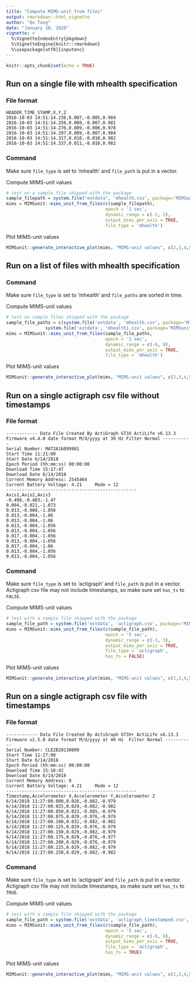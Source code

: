 ```yaml
---
title: "Compute MIMS-unit from files"
output: rmarkdown::html_vignette
author: "Qu Tang"
date: "January 10, 2020"
vignette: >
  %\VignetteIndexEntry{pkgdown}
  %\VignetteEngine{knitr::rmarkdown}
  %\usepackage[utf8]{inputenc}
---
```


```r
knitr::opts_chunk$set(echo = TRUE)
```

## Run on a single file with mhealth specification

### File format

```
HEADER_TIME_STAMP,X,Y,Z
2016-10-03 14:51:14.236,0.007,-0.005,0.984
2016-10-03 14:51:14.256,0.008,-0.007,0.981
2016-10-03 14:51:14.276,0.009,-0.006,0.978
2016-10-03 14:51:14.297,0.009,-0.007,0.984
2016-10-03 14:51:14.317,0.010,-0.010,0.982
2016-10-03 14:51:14.337,0.011,-0.010,0.982
```

### Command

Make sure `file_type` is set to 'mhealth' and `file_path` is put in a vector.

Compute MIMS-unit values
```r
# test on a sample file shipped with the package
sample_filepath = system.file("extdata", 'mhealth.csv', package='MIMSunit')
mims = MIMSunit::mims_unit_from_files(c(sample_filepath), 
                                      epoch = '1 sec', 
                                      dynamic_range = c(-2, 2), 
                                      output_mims_per_axis = TRUE, 
                                      file_type = 'mhealth')
```

Plot MIMS-unit values
```r
MIMSunit::generate_interactive_plot(mims, "MIMS-unit values", c(2,3,4,5))
```

## Run on a list of files with mhealth specification

### Command

Make sure `file_type` is set to 'mhealth' and `file_paths` are sorted in time.

Compute MIMS-unit values
```r
# test on sample files shipped with the package
sample_file_paths = c(system.file('extdata', 'mhealth.csv', package='MIMSunit'),
               system.file('extdata', 'mhealth1.csv', package='MIMSunit'))
mims = MIMSunit::mims_unit_from_files(sample_file_paths, 
                                      epoch = '1 sec', 
                                      dynamic_range = c(-8, 8), 
                                      output_mims_per_axis = TRUE, 
                                      file_type = 'mhealth')
```

Plot MIMS-unit values
```r
MIMSunit::generate_interactive_plot(mims, "MIMS-unit values", c(2,3,4,5))
```

## Run on a single actigraph csv file without timestamps

### File format

```
------------ Data File Created By ActiGraph GT3X ActiLife v6.13.3 Firmware v4.4.0 date format M/d/yyyy at 30 Hz Filter Normal -----------
Serial Number: MAT2A16099981
Start Time 11:21:00
Start Date 6/14/2018
Epoch Period (hh:mm:ss) 00:00:00
Download Time 15:17:47
Download Date 6/14/2018
Current Memory Address: 2545464
Current Battery Voltage: 4.21     Mode = 12
--------------------------------------------------
Axis1,Axis2,Axis3
-0.498,-0.483,-1.47
0.004,-0.021,-1.073
0.013,-0.008,-1.056
0.013,-0.004,-1.06
0.013,-0.004,-1.06
0.013,-0.004,-1.056
0.013,-0.004,-1.056
0.017,-0.004,-1.056
0.013,-0.004,-1.056
0.017,-0.004,-1.06
0.013,-0.004,-1.056
0.013,-0.004,-1.056
```

### Command

Make sure `file_type` is set to 'actigraph' and `file_path` is put in a vector. Actigraph csv file may not include timestamps, so make sure set `has_ts` to `FALSE`.

Compute MIMS-unit values
```r
# test with a sample file shipped with the package
sample_file_path = system.file('extdata', 'actigraph.csv', package='MIMSunit')
mims = MIMSunit::mims_unit_from_files(c(sample_file_path), 
                                      epoch = '5 sec', 
                                      dynamic_range = c(-3, 3), 
                                      output_mims_per_axis = TRUE, 
                                      file_type = 'actigraph', 
                                      has_ts = FALSE)
```

Plot MIMS-unit values
```r
MIMSunit::generate_interactive_plot(mims, "MIMS-unit values", c(2,3,4,5))
```

## Run on a single actigraph csv file with timestamps

### File format

```
------------ Data File Created By ActiGraph GT3X+ ActiLife v6.13.3 Firmware v2.5.0 date format M/d/yyyy at 40 Hz  Filter Normal -----------
Serial Number: CLE2B20130009
Start Time 11:27:00
Start Date 6/14/2018
Epoch Period (hh:mm:ss) 00:00:00
Download Time 15:16:42
Download Date 6/14/2018
Current Memory Address: 0
Current Battery Voltage: 4.21     Mode = 12
--------------------------------------------------
Timestamp,Accelerometer X,Accelerometer Y,Accelerometer Z
6/14/2018 11:27:00.000,0.026,-0.082,-0.979
6/14/2018 11:27:00.025,0.029,-0.082,-0.982
6/14/2018 11:27:00.050,0.023,-0.085,-0.979
6/14/2018 11:27:00.075,0.029,-0.076,-0.979
6/14/2018 11:27:00.100,0.032,-0.082,-0.982
6/14/2018 11:27:00.125,0.029,-0.076,-0.979
6/14/2018 11:27:00.150,0.029,-0.082,-0.979
6/14/2018 11:27:00.175,0.029,-0.076,-0.977
6/14/2018 11:27:00.200,0.029,-0.076,-0.979
6/14/2018 11:27:00.225,0.029,-0.082,-0.979
6/14/2018 11:27:00.250,0.029,-0.082,-0.982
```

### Command

Make sure `file_type` is set to 'actigraph' and `file_path` is put in a vector. Actigraph csv file may not include timestamps, so make sure set `has_ts` to `TRUE`.

Compute MIMS-unit values
```r
# test with a sample file shipped with the package
sample_file_path = system.file('extdata', 'actigraph_timestamped.csv', package='MIMSunit')
mims = MIMSunit::mims_unit_from_files(c(sample_file_path), 
                                      epoch = '5 sec', 
                                      dynamic_range = c(-6, 6), 
                                      output_mims_per_axis = TRUE, 
                                      file_type = 'actigraph', 
                                      has_ts = TRUE)
```

Plot MIMS-unit values
```r
MIMSunit::generate_interactive_plot(mims, "MIMS-unit values", c(2,3,4,5))
```